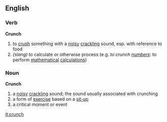 ==English==
===Verb===
'''Crunch'''
# to [[crush]] something with a [[noisy]] [[crackling]] sound, esp. with reference to food
# ''(slang)'' to calculate or otherwise process (e.g. ''to crunch [[number]]s'': to perform [[mathematical]] [[calculation]]s)

===Noun===
'''Crunch'''
# a [[noisy]] [[crackling]] sound; the sound usually associated with crunching
# a form of [[exercise]] based on a [[sit-up]]
# a critical moment or event

[[it:crunch]]